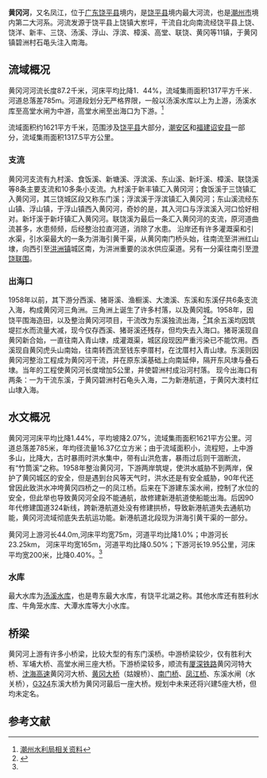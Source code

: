 {{Geobox|河流
| name = 黄冈河
| native_name = 凤江
| other_name = 
| category =
| etymology =
| nickname =
| image = 
| image_caption = 
| image_size = 
| country = [[中国|中国]]
| state = [[广东|广东]]
| region =[[潮州|潮州]]
| district =[[饶平|饶平]]
| municipality =
| parent =
| tributary_left = 
| tributary_left1 = 
| tributary_left2 = 
| tributary_left3 = 
| tributary_left4 = 
| tributary_right = 
| tributary_right1 = 
| tributary_right2 = 
| tributary_right3 = 
| tributary_right4 = 
| tributary_right5 = 
| city = [[潮州|潮州]]
| landmark =
| source = 
| source_location =  | source_region = | source_country =
| source_elevation = 
| source_lat_d = | source_lat_m = | source_lat_s = | source_lat_NS =
| source_long_d = | source_long_m = | source_long_s = | source_long_EW =
| mouth = [[柘林湾|柘林湾]]
| mouth_location = [[碧洲岛|碧洲岛]]| mouth_region = | mouth_country =
| mouth_elevation = 
| mouth_lat_d = | mouth_lat_m = | mouth_lat_s = | mouth_lat_NS =
| mouth_long_d = | mouth_long_m = | mouth_long_s = | mouth_long_EW =
| length =  87.2
| length_note = 
| width =0.2
| depth =
| volume =
| watershed = 1621
| watershed_note = 
| discharge = 
| discharge_note = 
| discharge_max = 
| discharge_max_note = 
| discharge_min = 
| discharge_min_note =
| free = 
| free_type =
| map = 
| map_caption = 
| map_background =
| map_locator =
| map_locator_x =
| map_locator_y =
| website =
| commons =
| footnotes =
}}

'''黄冈河'''，又名凤江，位于[[广东|广东]][[饶平县|饶平县]]境内，是[[饶平县|饶平县]]境内最大河流，也是[[潮州市|潮州市]]境内第二大河系。河流发源于饶平县上饶镇大岽坪，干流自北向南流经饶平县上饶、饶洋、新丰、三饶、汤溪、浮山、浮滨、樟溪、高堂、联饶、黄冈等11镇，于黄冈镇碧洲村石黾头注入南海。

==流域概况==

黄冈河河流长度87.2千米，河床平均比降1．44%，流域集雨面积1317平方千米．河道总落差785m。河道段划分无严格界限，一般以汤溪水库以上为上游，汤溪水库至高堂水闸为中游，高堂水闸至出海口为下游。<ref name="#1">[http://www.czslj.gov.cn/czweb/ReadingNewsIndex.aspx?id=554 潮州水利局相关资料]{{dead link|date=2018年5月 |bot=InternetArchiveBot |fix-attempted=yes }}</ref>

流域面积约1621平方千米，范围涉及[[饶平县|饶平县]]大部分，[[潮安区|潮安区]]和[[福建|福建]][[诏安县|诏安县]]一部分，流域集雨面积1317.5平方公里。

===支流===
黄冈河支流有九村溪、食饭溪、新塘溪、浮滨溪、东山溪、新圩溪、樟溪、联饶溪等8条主要支流和10多条小支流。九村溪于新丰镇汇入黄冈河；食饭溪于三饶镇汇入黄冈河，其三饶城区段又称东门溪；浮滨溪于浮滨镇汇入黄冈河；东山溪流经东山镇、浮山镇，于浮山镇西入黄冈河，奇妙的是，其入河口与浮滨溪入河口恰好相对。新圩溪于新圩镇汇入黄冈河。联饶溪为最后一条汇入黄冈河的支流，原河道曲流甚多，水患频频，后经整治拉直河道，消除了水患。
沿岸还有许多灌溉渠和引水渠，引水渠最大的一条为汫海引黄干渠，从黄冈南门桥头始，往南流至汫洲红山埭，向西引至[[汫洲镇|汫洲镇]]城区南，为汫洲重要的淡水供应渠道。另有一分渠往南引至[[澄饶联围|澄饶联围]]。

===出海口===
1958年以前，其下游分西溪、猪哥溪、渔橱溪、大澳溪、东溪和东溪仔共6条支流入海，构成黄冈河三角洲。三角洲上诞生了许多村落，以及黄冈城。1958年，因饶平围海造田，以及整治黄冈河项目，干流改为东溪独流出海，<ref>{{Cite web |url=http://www.raoping.gov.cn/Category_245/Index.aspx |title=饶平政府网相关资料 |access-date=2014-09-09 |archive-url=https://web.archive.org/web/20140910195215/http://www.raoping.gov.cn/Category_245/Index.aspx |archive-date=2014-09-10 |dead-url=yes }}</ref>其余五溪均因筑堤拦水而流量大减，现今仅存西溪、猪哥溪还残存，但均失去入海口。猪哥溪现自黄冈新合始，一直往南入青山埭，成灌溉渠，城区段现因严重污染已不能饮用。西溪现自黄冈虎头山南始，往南转西流至钱东李厝村，在沈厝村入青山埭。东溪则因黄冈河整治工程成为黄冈河干流，并在原东溪基础上向南延伸，隔开东风埭与叠石埭。当年的工程使黄冈河长度增加5公里，并使碧洲村成沿河村落。
现今出海口有两条：一为干流东溪，于黄冈碧洲村石龟头入海，二为新港航道，于黄冈大澳村红山埭入海。

==水文概况==
黄冈河河床平均比降1.44%，平均坡降2.07%，流域集雨面积1621平方公里。河道总落差785米，年均径流量16.37亿立方米；由于流域面积小，流程短，上中游多山，比降大，古时暴雨时洪水集中，带有山洪危害，暴雨过后则干涸断流，有“竹筒溪”之称。1958年整治黄冈河，下游两岸筑堤，使洪水威胁不到两岸，保护了黄冈城区的安全，但是遇到台风等天气时，洪水还是有安全威胁，90年代还曾因此致洪水冲垮黄冈四桥之一的凤江桥。后来在下游建东溪水闸，控制了水位的安全，但此举也导致黄冈河全段不能通航，故修建新港航道使船能出海。后因90年代修建国道324新线，跨新港航道处没有修建拱桥，导致新港航道失去通航功能，黄冈河流域彻底失去航运功能。新港航道北段现为汫海引黄干渠的一部分。

黄冈河上游河长44.0m,河床平均宽75m，河道平均比降1.0%；中游河长23.25km， 河床平均宽165m，河道平均比降0.50%；下游河长19.95公里，河床平均宽200米，比降0.40%。<ref name="#1"/>

===水库===
最大水库为[[汤溪水库|汤溪水库]]，也是粤东最大水库，有饶平北湖之称。其他水库还有胜利水库、牛角笼水库、大潭水库等大小水库。

==桥梁==
黄冈河上游有许多小桥梁，比较大型的有东门溪桥。中游桥梁较少，仅有胜利大桥、军埔大桥、高堂水闸三座大桥。下游桥梁较多，顺流有[[厦深铁路|厦深铁路]]黄冈河特大桥、[[沈海高速|沈海高速]]黄冈河大桥、[[黄冈大桥|黄冈大桥]]（姑嫂桥）、[[南门桥|南门桥]]、[[凤江桥|凤江桥]]、东溪水闸（水关桥），[[G324|G324]]东溪大桥为黄冈河最后一座大桥。规划中未来还将兴建5座大桥，但均未定名。

== 参考文献 ==
{{Reflist|2}}

{{东南沿海诸河}}